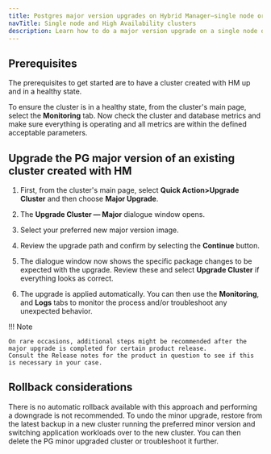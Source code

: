 ```yaml
---
title: Postgres major version upgrades on Hybrid Manager—single node or High Availability clusters
navTitle: Single node and High Availability clusters
description: Learn how to do a major version upgrade on a single node or High Availability cluster on Hybrid Manager.
---
```


## Prerequisites

The prerequisites to get started are to have a cluster created with HM up and in a healthy state.

To ensure the cluster is in a healthy state, from the cluster's main page, select the **Monitoring** tab.
Now check the cluster and database metrics and make sure everything is operating and all metrics are within the defined acceptable parameters.

## Upgrade the PG major version of an existing cluster created with HM

1.  First, from the cluster's main page, select **Quick Action>Upgrade Cluster** and then choose **Major Upgrade**.

1.  The **Upgrade Cluster &mdash; Major** dialogue window opens.

1.  Select your preferred new major version image.

1.  Review the upgrade path and confirm by selecting the **Continue** button.

1. The dialogue window now shows the specific package changes to be expected with the upgrade.
   Review these and select **Upgrade Cluster** if everything looks as correct.

1.  The upgrade is applied automatically. 
    You can then use the **Monitoring**, and **Logs** tabs to monitor the process and/or troubleshoot any unexpected behavior.

!!! Note

    On rare occasions, additional steps might be recommended after the major upgrade is completed for certain product release. 
    Consult the Release notes for the product in question to see if this is necessary in your case.

## Rollback considerations

There is no automatic rollback available with this approach and performing a downgrade is not recommended. 
To undo the minor upgrade, restore from the latest backup in a new cluster running the preferred minor version and switching application workloads over to the new cluster.
You can then delete the PG minor upgraded cluster or troubleshoot it further.

